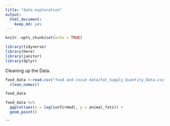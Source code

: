 ```yaml
---
title: "data exploration"
output: 
  html_document: 
    keep_md: yes
---
```


```r
knitr::opts_chunk$set(echo = TRUE)
```

```r
library(tidyverse)
library(here)
library(janitor)
library(dplyr)
```

Cleaning up the Data. 

```r
food_data <-read.csv("food and covid data/Fat_Supply_Quantity_Data.csv") %>%
  clean_names()

food_data
```
```r
food_data %>%
  ggplot(aes(x = log(confirmed), y = animal_fats)) +
  geom_point()
```


```

